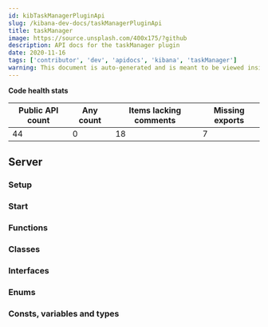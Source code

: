 ```yaml
---
id: kibTaskManagerPluginApi
slug: /kibana-dev-docs/taskManagerPluginApi
title: taskManager
image: https://source.unsplash.com/400x175/?github
description: API docs for the taskManager plugin
date: 2020-11-16
tags: ['contributor', 'dev', 'apidocs', 'kibana', 'taskManager']
warning: This document is auto-generated and is meant to be viewed inside our experimental, new docs system. Reach out in #docs-engineering for more info.
---
```






**Code health stats**

| Public API count  | Any count | Items lacking comments | Missing exports |
|-------------------|-----------|------------------------|-----------------|
| 44 | 0 | 18 | 7 |

## Server

### Setup
<DocDefinitionList data={[taskManagerObj.server.setup]}/>

### Start
<DocDefinitionList data={[taskManagerObj.server.start]}/>

### Functions
<DocDefinitionList data={taskManagerObj.server.functions}/>

### Classes
<DocDefinitionList data={taskManagerObj.server.classes}/>

### Interfaces
<DocDefinitionList data={taskManagerObj.server.interfaces}/>

### Enums
<DocDefinitionList data={taskManagerObj.server.enums}/>

### Consts, variables and types
<DocDefinitionList data={taskManagerObj.server.misc}/>

